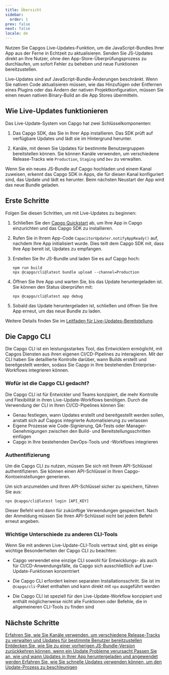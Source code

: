 ```yaml
---
title: Übersicht
sidebar:
  order: 1
prev: false
next: false
locale: de
---
```



Nutzen Sie Capgos Live-Updates-Funktion, um die JavaScript-Bundles Ihrer App aus der Ferne in Echtzeit zu aktualisieren. Senden Sie JS-Updates direkt an Ihre Nutzer, ohne den App-Store-Überprüfungsprozess zu durchlaufen, um sofort Fehler zu beheben und neue Funktionen bereitzustellen.

<Aside>

Live-Updates sind auf JavaScript-Bundle-Änderungen beschränkt. Wenn Sie nativen Code aktualisieren müssen, wie das Hinzufügen oder Entfernen eines Plugins oder das Ändern der nativen Projektkonfiguration, müssen Sie einen neuen nativen Binary-Build an die App Stores übermitteln.

</Aside>

## Wie Live-Updates funktionieren

Das Live-Update-System von Capgo hat zwei Schlüsselkomponenten:

1. Das Capgo SDK, das Sie in Ihrer App installieren. Das SDK prüft auf verfügbare Updates und lädt sie im Hintergrund herunter.

2. Kanäle, mit denen Sie Updates für bestimmte Benutzergruppen bereitstellen können. Sie können Kanäle verwenden, um verschiedene Release-Tracks wie `Production`, `Staging` und `Dev` zu verwalten.

Wenn Sie ein neues JS-Bundle auf Capgo hochladen und einem Kanal zuweisen, erkennt das Capgo SDK in Apps, die für diesen Kanal konfiguriert sind, das Update und lädt es herunter. Beim nächsten Neustart der App wird das neue Bundle geladen.

## Erste Schritte

Folgen Sie diesen Schritten, um mit Live-Updates zu beginnen:

<Steps>

1. Schließen Sie den [Capgo Quickstart](/docs/getting-started/quickstart) ab, um Ihre App in Capgo einzurichten und das Capgo SDK zu installieren.

2. Rufen Sie in Ihrem App-Code `CapacitorUpdater.notifyAppReady()` auf, nachdem Ihre App initialisiert wurde. Dies teilt dem Capgo SDK mit, dass Ihre App bereit ist, Updates zu empfangen.

3. Erstellen Sie Ihr JS-Bundle und laden Sie es auf Capgo hoch:
   ```shell
   npm run build
   npx @capgo/cli@latest bundle upload --channel=Production 
   ```

4. Öffnen Sie Ihre App und warten Sie, bis das Update heruntergeladen ist. Sie können den Status überprüfen mit:
   ```shell
   npx @capgo/cli@latest app debug
   ```

5. Sobald das Update heruntergeladen ist, schließen und öffnen Sie Ihre App erneut, um das neue Bundle zu laden.

</Steps>

Weitere Details finden Sie im [Leitfaden für Live-Updates-Bereitstellung](/docs/getting-started/deploy).

## Die Capgo CLI

Die Capgo CLI ist ein leistungsstarkes Tool, das Entwicklern ermöglicht, mit Capgos Diensten aus ihren eigenen CI/CD-Pipelines zu interagieren. Mit der CLI haben Sie detaillierte Kontrolle darüber, wann Builds erstellt und bereitgestellt werden, sodass Sie Capgo in Ihre bestehenden Enterprise-Workflows integrieren können.

### Wofür ist die Capgo CLI gedacht?

Die Capgo CLI ist für Entwickler und Teams konzipiert, die mehr Kontrolle und Flexibilität in ihren Live-Update-Workflows benötigen. Durch die Verwendung der CLI in Ihren CI/CD-Pipelines können Sie:

- Genau festlegen, wann Updates erstellt und bereitgestellt werden sollen, anstatt sich auf Capgos integrierte Automatisierung zu verlassen
- Eigene Prozesse wie Code-Signierung, QA-Tests oder Manager-Genehmigungen zwischen den Build- und Bereitstellungsschritten einfügen
- Capgo in Ihre bestehenden DevOps-Tools und -Workflows integrieren

### Authentifizierung

Um die Capgo CLI zu nutzen, müssen Sie sich mit Ihrem API-Schlüssel authentifizieren. Sie können einen API-Schlüssel in Ihren Capgo-Kontoeinstellungen generieren.

Um sich anzumelden und Ihren API-Schlüssel sicher zu speichern, führen Sie aus:

```shell
npx @capgo/cli@latest login [API_KEY]
```

Dieser Befehl wird dann für zukünftige Verwendungen gespeichert. Nach der Anmeldung müssen Sie Ihren API-Schlüssel nicht bei jedem Befehl erneut angeben.

### Wichtige Unterschiede zu anderen CLI-Tools

Wenn Sie mit anderen Live-Update-CLI-Tools vertraut sind, gibt es einige wichtige Besonderheiten der Capgo CLI zu beachten:

- Capgo verwendet eine einzige CLI sowohl für Entwicklungs- als auch für CI/CD-Anwendungsfälle, da Capgo sich ausschließlich auf Live-Update-Funktionen konzentriert

- Die Capgo CLI erfordert keinen separaten Installationsschritt. Sie ist im `@capgo/cli`-Paket enthalten und kann direkt mit `npx` ausgeführt werden

- Die Capgo CLI ist speziell für den Live-Update-Workflow konzipiert und enthält möglicherweise nicht alle Funktionen oder Befehle, die in allgemeineren CLI-Tools zu finden sind

## Nächste Schritte

<CardGrid stagger>
  <a href="/docs/live-updates/channels/">
    <Card title="Kanäle" icon="bars">
      Erfahren Sie, wie Sie Kanäle verwenden, um verschiedene Release-Tracks zu verwalten und Updates für bestimmte Benutzer bereitzustellen
    </Card>
  </a>

  <a href="/docs/live-updates/rollbacks/">
    <Card title="Rollbacks" icon="left-arrow">
      Entdecken Sie, wie Sie zu einer vorherigen JS-Bundle-Version zurückkehren können, wenn ein Update Probleme verursacht
    </Card>
  </a>

  <a href="/docs/live-updates/update-behavior/">
    <Card title="Update-Verhalten" icon="setting">
      Passen Sie an, wie und wann Updates in Ihrer App heruntergeladen und angewendet werden
    </Card>
  </a>
  <a href="/docs/live-updates/differentials/">
    <Card title="Schnelle Updates" icon="starlight">
      Erfahren Sie, wie Sie schnelle Updates verwenden können, um den Update-Prozess zu beschleunigen
    </Card>
  </a>
</CardGrid>
